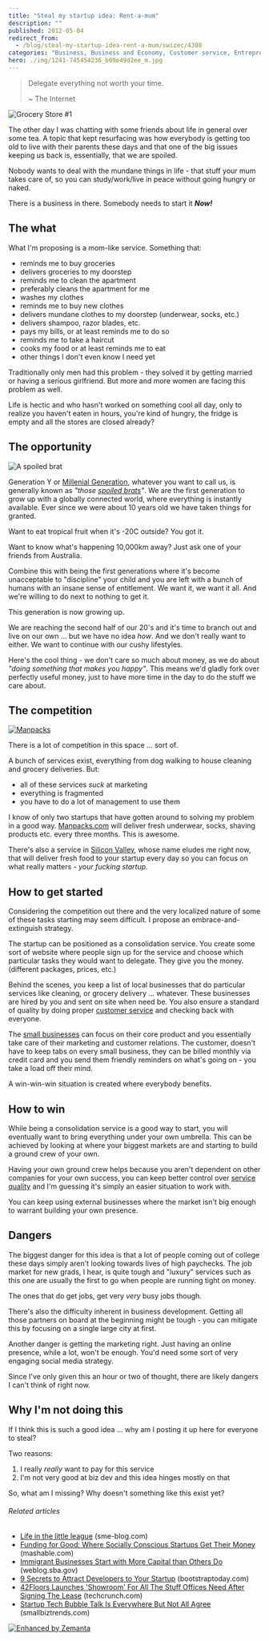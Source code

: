 ```yaml
---
title: "Steal my startup idea: Rent-a-mum"
description: ""
published: 2012-05-04
redirect_from:
  - /blog/steal-my-startup-idea-rent-a-mum/swizec/4300
categories: "Business, Business and Economy, Customer service, Entrepreneur, Silicon Valley, Small Business, Start Up, Startup company, Uncategorized"
hero: ./img/1241-745454236_b09e49d2ee_m.jpg
---
```


> Delegate everything not worth your time.
>
> ~ The Internet

![Grocery Store #1](./img/1241-745454236_b09e49d2ee_m.jpg "Grocery Store #1")

The other day I was chatting with some friends about life in general over some tea. A topic that kept resurfacing was how everybody is getting too old to live with their parents these days and that one of the big issues keeping us back is, essentially, that we are spoiled.

Nobody wants to deal with the mundane things in life - that stuff your mum takes care of, so you can study/work/live in peace without going hungry or naked.

There is a business in there. Somebody needs to start it **_Now!_**

## The what

What I'm proposing is a mom-like service. Something that:

- reminds me to buy groceries
- delivers groceries to my doorstep
- reminds me to clean the apartment
- preferably cleans the apartment for me
- washes my clothes
- reminds me to buy new clothes
- delivers mundane clothes to my doorstep (underwear, socks, etc.)
- delivers shampoo, razor blades, etc.
- pays my bills, or at least reminds me to do so
- reminds me to take a haircut
- cooks my food or at least reminds me to eat
- other things I don't even know I need yet

Traditionally only men had this problem - they solved it by getting married or having a serious girlfriend. But more and more women are facing this problem as well.

Life is hectic and who hasn't worked on something cool all day, only to realize you haven't eaten in hours, you're kind of hungry, the fridge is empty and all the stores are closed already?

## The opportunity

![A spoiled brat](./img/film-archives-confessionsofashopaholic-confessionsshopaholic.jpg "A spoiled brat")

Generation Y or [Millenial Generation](http://en.wikipedia.org/wiki/Generation_Y "Generation Y"), whatever you want to call us, is generally known as _"those [spoiled brats](http://en.wikipedia.org/wiki/Spoiled_child "Spoiled child")"_. We are the first generation to grow up with a globally connected world, where everything is instantly available. Ever since we were about 10 years old we have taken things for granted.

Want to eat tropical fruit when it's -20C outside? You got it.

Want to know what's happening 10,000km away? Just ask one of your friends from Australia.

Combine this with being the first generations where it's become unacceptable to "discipline" your child and you are left with a bunch of humans with an insane sense of entitlement. We want it, we want it all. And we're willing to do next to nothing to get it.

This generation is now growing up.

We are reaching the second half of our 20's and it's time to branch out and live on our own ... but we have no idea _how_. And we don't really want to either. We want to continue with our cushy lifestyles.

Here's the cool thing - we don't care so much about money, as we do about _"doing something that makes you happy"_. This means we'd gladly fork over perfectly useful money, just to have more time in the day to do the stuff we care about.

## The competition

[![Manpacks](https://swizec.com/blog/wp-content/uploads/2012/05/Screen-Shot-2012-05-04-at-1.04.49-PM.png "Manpacks")](http://swizec.com/blog/wp-content/uploads/2012/05/Screen-Shot-2012-05-04-at-1.04.49-PM.png)

There is a lot of competition in this space ... sort of.

A bunch of services exist, everything from dog walking to house cleaning and grocery deliveries. But:

- all of these services _suck_ at marketing
- everything is fragmented
- you have to do a lot of management to use them

I know of only two startups that have gotten around to solving my problem in a good way. [Manpacks.com](http://www.manpacks.com/) will deliver fresh underwear, socks, shaving products etc. every three months. This is awesome.

There's also a service in [Silicon Valley](<http://maps.google.com/maps?ll=37.37,-122.04&spn=1.0,1.0&q=37.37,-122.04 (Silicon%20Valley)&t=h> "Silicon Valley"), whose name eludes me right now, that will deliver fresh food to your startup every day so you can focus on what really matters - _your fucking startup_.

## How to get started

Considering the competition out there and the very localized nature of some of these tasks starting may seem difficult. I propose an embrace-and-extinguish strategy.

The startup can be positioned as a consolidation service. You create some sort of website where people sign up for the service and choose which particular tasks they would want to delegate. They give you the money. (different packages, prices, etc.)

Behind the scenes, you keep a list of local businesses that do particular services like cleaning, or grocery delivery ... whatever. These businesses are hired by you and sent on site when need be. You also ensure a standard of quality by doing proper [customer service](http://en.wikipedia.org/wiki/Customer_service "Customer service") and checking back with everyone.

The [small businesses](http://en.wikipedia.org/wiki/Small_business "Small business") can focus on their core product and you essentially take care of their marketing and customer relations. The customer, doesn't have to keep tabs on every small business, they can be billed monthly via credit card and you send them friendly reminders on what's going on - you take a load off their mind.

A win-win-win situation is created where everybody benefits.

## How to win

While being a consolidation service is a good way to start, you will eventually want to bring everything under your own umbrella. This can be achieved by looking at where your biggest markets are and starting to build a ground crew of your own.

Having your own ground crew helps because you aren't dependent on other companies for your own success, you can keep better control over [service quality](http://en.wikipedia.org/wiki/Service_quality "Service quality") and I'm guessing it's simply an easier situation to work with.

You can keep using external businesses where the market isn't big enough to warrant building your own presence.

## Dangers

The biggest danger for this idea is that a lot of people coming out of college these days simply aren't looking towards lives of high paychecks. The job market for new grads, I hear, is quite tough and "luxury" services such as this one are usually the first to go when people are running tight on money.

The ones that do get jobs, get very _very_ busy jobs though.

There's also the difficulty inherent in business development. Getting all those partners on board at the beginning might be tough - you can mitigate this by focusing on a single large city at first.

Another danger is getting the marketing right. Just having an online presence, while a lot, won't be enough. You'd need some sort of very engaging social media strategy.

Since I've only given this an hour or two of thought, there are likely dangers I can't think of right now.

## Why I'm not doing this

If I think this is such a good idea ... why am I posting it up here for everyone to steal?

Two reasons:

1.  I really _really_ want to pay for this service
2.  I'm not very good at biz dev and this idea hinges mostly on that

So, what am I missing? Why doesn't something like this exist yet?

###### Related articles

- [Life in the little league](http://sme-blog.com/small-business-checklists/life-in-the-little-league) (sme-blog.com)
- [Funding for Good: Where Socially Conscious Startups Get Their Money](http://mashable.com/2012/05/03/collaborative-fund-craig-shapiro-video/) (mashable.com)
- [Immigrant Businesses Start with More Capital than Others Do](http://weblog.sba.gov/blog-advo/?p=1447) (weblog.sba.gov)
- [9 Secrets to Attract Developers to Your Startup](http://blog.bootstraptoday.com/2012/05/04/9-secrets-to-attract-developers-to-your-startup/) (bootstraptoday.com)
- [42Floors Launches 'Showroom' For All The Stuff Offices Need After Signing The Lease](http://techcrunch.com/2012/05/03/42floors-showroom/) (techcrunch.com)
- [Startup Tech Bubble Talk Is Everywhere But Not All Agree](http://smallbiztrends.com/2012/05/startup-tech-bubble-talk-is-everywhere-but-not-all-agree.html) (smallbiztrends.com)

[![Enhanced by Zemanta](https://img.zemanta.com/zemified_e.png?x-id=a401ca53-37e8-4dc1-b4e1-836570bf39c5)](http://www.zemanta.com/ "Enhanced by Zemanta")
